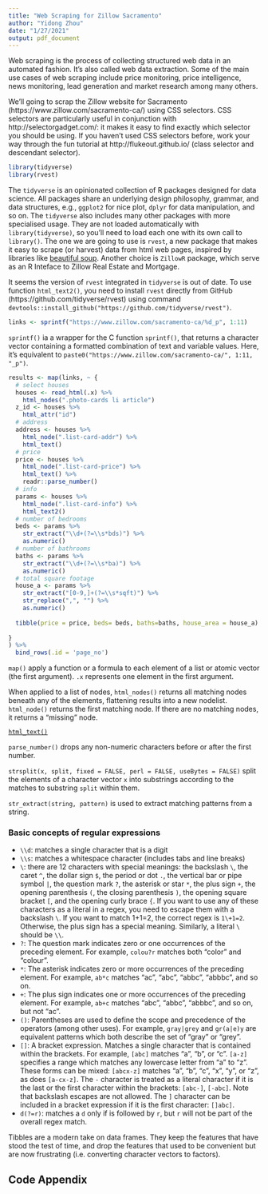 ```yaml
---
title: "Web Scraping for Zillow Sacramento"
author: "Yidong Zhou"
date: "1/27/2021"
output: pdf_document
---
```


Web scraping is the process of collecting structured web data in an automated fashion. It's also called web data extraction. Some of the main use cases of web scraping include price monitoring, price intelligence, news monitoring, lead generation and market research among many others.

We'll going to scrap the Zillow website for Sacramento (https://www.zillow.com/sacramento-ca/) using CSS selectors. CSS selectors are particularly useful in conjunction with http://selectorgadget.com/: it makes it easy to find exactly which selector you should be using. If you haven't used CSS selectors before, work your way through the fun tutorial at http://flukeout.github.io/ (class selector and descendant selector).

```r
library(tidyverse)
library(rvest)
```

The `tidyverse` is an opinionated collection of R packages designed for data science. All packages share an underlying design philosophy, grammar, and data structures, e.g., `ggplot2` for nice plot, `dplyr` for data manipulation, and so on. The `tidyverse` also includes many other packages with more specialised usage. They are not loaded automatically with `library(tidyverse)`, so you’ll need to load each one with its own call to `library()`. The one we are going to use is `rvest`, a new package that makes it easy to scrape (or harvest) data from html web pages, inspired by libraries like [beautiful soup](https://www.crummy.com/software/BeautifulSoup/). Another choice is `ZillowR` package, which serve as an R Inteface to Zillow Real Estate and Mortgage.

It seems the version of `rvest` integrated in `tidyverse` is out of date. To use function `html_text2()`, you need to install `rvest` directly from GitHub (https://github.com/tidyverse/rvest) using command `devtools::install_github("https://github.com/tidyverse/rvest")`.

```r
links <- sprintf("https://www.zillow.com/sacramento-ca/%d_p", 1:11)
```

`sprintf()` ia a wrapper for the C function `sprintf()`, that returns a character vector containing a formatted combination of text and variable values. Here, it's equivalent to `paste0("https://www.zillow.com/sacramento-ca/", 1:11, "_p")`.

```r
results <- map(links, ~ {
  # select houses
  houses <- read_html(.x) %>%
    html_nodes(".photo-cards li article")
  z_id <- houses %>%
    html_attr("id")
  # address 
  address <- houses %>%
    html_node(".list-card-addr") %>%
    html_text()
  # price
  price <- houses %>%
    html_node(".list-card-price") %>%
    html_text() %>%
    readr::parse_number()
  # info
  params <- houses %>%
    html_node(".list-card-info") %>%
    html_text2()
  # number of bedrooms
  beds <- params %>%
    str_extract("\\d+(?=\\s*bds)") %>%
    as.numeric()
  # number of bathrooms
  baths <- params %>%
    str_extract("\\d+(?=\\s*ba)") %>%
    as.numeric()
  # total square footage
  house_a <- params %>%
    str_extract("[0-9,]+(?=\\s*sqft)") %>%
    str_replace(",", "") %>%
    as.numeric()
 
  tibble(price = price, beds= beds, baths=baths, house_area = house_a)
 
}
) %>% 
  bind_rows(.id = 'page_no')
```

`map()` apply a function or a formula to each element of a list or atomic vector (the first argument). `.x` represents one element in the first argument.

When applied to a list of nodes, `html_nodes()` returns all matching nodes beneath any of the elements, flattening results into a new nodelist. `html_node()` returns the first matching node. If there are no matching nodes, it returns a "missing" node.

[`html_text()`](https://rvest.tidyverse.org/reference/html_text.html)

`parse_number()` drops any non-numeric characters before or after the first number.

`strsplit(x, split, fixed = FALSE, perl = FALSE, useBytes = FALSE)` split the elements of a character vector `x` into substrings according to the matches to substring `split` within them.

`str_extract(string, pattern)` is used to extract matching patterns from a string.

### Basic concepts of regular expressions

- `\\d`: matches a single character that is a digit
- `\\s`: matches a whitespace character (includes tabs and line breaks)
- `\`: there are 12 characters with special meanings: the backslash `\`, the caret `^`, the dollar sign `$`, the period or dot `.`, the vertical bar or pipe symbol `|`, the question mark `?`, the asterisk or star `*`, the plus sign `+`, the opening parenthesis `(`, the closing parenthesis `)`, the opening square bracket `[`, and the opening curly brace `{`. If you want to use any of these characters as a literal in a regex, you need to escape them with a backslash `\`. If you want to match 1+1=2, the correct regex is `1\+1=2`. Otherwise, the plus sign has a special meaning. Similarly, a literal `\` should be `\\`.
- `?`: The question mark indicates zero or one occurrences of the preceding element. For example, `colou?r` matches both "color" and "colour".
- `*`: The asterisk indicates zero or more occurrences of the preceding element. For example, `ab*c` matches "ac", "abc", "abbc", "abbbc", and so on.
- `+`: The plus sign indicates one or more occurrences of the preceding element. For example, `ab+c` matches "abc", "abbc", "abbbc", and so on, but not "ac".
- `()`: Parentheses are used to define the scope and precedence of the operators (among other uses). For example, `gray|grey` and `gr(a|e)y` are equivalent patterns which both describe the set of "gray" or "grey".
- `[]`: A bracket expression. Matches a single character that is contained within the brackets. For example, `[abc]` matches "a", "b", or "c". `[a-z]` specifies a range which matches any lowercase letter from "a" to "z". These forms can be mixed: `[abcx-z]` matches "a", "b", "c", "x", "y", or "z", as does `[a-cx-z]`. The `-` character is treated as a literal character if it is the last or the first character within the brackets: `[abc-]`, `[-abc]`. Note that backslash escapes are not allowed. The `]` character can be included in a bracket expression if it is the first character: `[]abc]`.
- `d(?=r)`: matches a `d` only if is followed by `r`, but `r` will not be part of the overall regex match.

Tibbles are a modern take on data frames. They keep the features that have stood the test of time, and drop the features that used to be convenient but are now frustrating (i.e. converting character vectors to factors).

## Code Appendix
```r
```